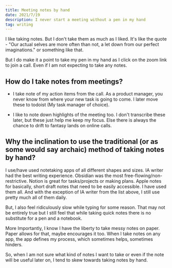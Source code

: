 ```yaml
---
title: Meeting notes by hand
date: 2021/7/19
description: I never start a meeting without a pen in my hand
tag: writing
---
```


I like taking notes. But I don't take them as much as I liked. It's like the quote - "Our actual selves are more often than not, a let down from our perfect imaginations." or something like that.

But I do make it a point to take my pen in my hand as I click on the zoom link to join a call. Even if I am not expecting to take any notes.

## How do I take notes from meetings?

- I take note of my action items from the call. As a product manager, you never know from where your new task is going to come. I later move these to todoist (My task manager of choice).

- I like to note down highlights of the meeting too. I don't transcribe these later, but these just help me keep my focus. Else there is always the chance to drift to fantasy lands on online calls.

## Why the inclination to use the traditional (or as some would say archaic) method of taking notes by hand?

I use/have used notetaking apps of all different shapes and sizes. IA writer had the best writing experience. Obsidian was the most free-flowing/non-restrictive. Notion is great for tasks/projects or making plans. Apple notes for basically, short draft notes that need to be easily accessible.
I have used them all. And with the exception of IA writer from the list above, I still use pretty much all of them daily.

But, I also feel ridiculously slow while typing for some reason. That may not be entirely true but I still feel that while taking quick notes there is no substitute for a pen and a notebook.

More Importantly,
I know I have the liberty to take messy notes on paper. Paper allows for that, maybe encourages it too. When I take notes on any app, the app defines my process, which sometimes helps, sometimes hinders.

So, when I am not sure what kind of notes I want to take or even if the note will be useful later on, I tend to skew towards taking notes by hand.
